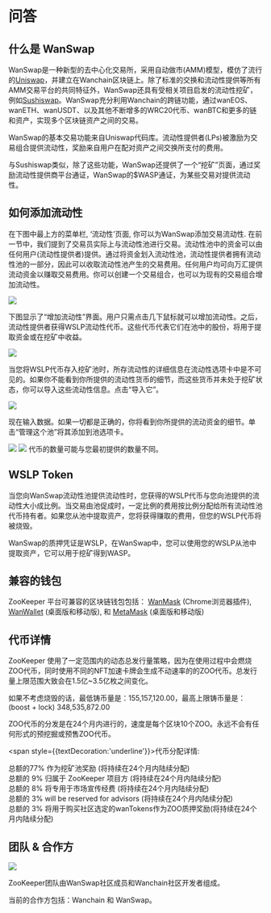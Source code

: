 # 问答

## 什么是 WanSwap

WanSwap是一种新型的去中心化交易所，采用自动做市(AMM)模型，模仿了流行的[Uniswap](https://uniswap.org/)，并建立在Wanchain区块链上。除了标准的交换和流动性提供等所有AMM交易平台的共同特征外，WanSwap还具有受相关项目启发的流动性挖矿，例如[Sushiswap](https://sushiswap.fi/)。WanSwap充分利用Wanchain的跨链功能，通过wanEOS、wanETH、wanUSDT、以及其他不断增多的WRC20代币、wanBTC和更多的链和资产，实现多个区块链资产之间的交易。

WanSwap的基本交易功能来自Uniswap代码库。流动性提供者(LPs)被激励为交易组合提供流动性，奖励来自用户在配对资产之间交换所支付的费用。

与Sushiswap类似，除了这些功能，WanSwap还提供了一个“挖矿”页面，通过奖励流动性提供商平台通证，WanSwap的$WASP通证，为某些交易对提供流动性。

## 如何添加流动性

在下图中最上方的菜单栏, ‘流动性’页面, 你可以为WanSwap添加交易流动性. 在前一节中，我们提到了交易员实际上与流动性池进行交易。流动性池中的资金可以由任何用户(流动性提供者)提供。通过将资金划入流动性池，流动性提供者拥有流动性池的一部分，因此可以收取流动性池产生的交易费用。任何用户均可向万汇提供流动资金以赚取交易费用。你可以创建一个交易组合，也可以为现有的交易组合增加流动性。

![](/docs/image17.png)

下图显示了“增加流动性”界面。用户只需点击几下鼠标就可以增加流动性。之后，流动性提供者获得WSLP流动性代币。这些代币代表它们在池中的股份，将用于提取资金或在挖矿中收益。

![](/docs/image14.png)

当您将WSLP代币存入挖矿池时，所存流动性的详细信息在流动性选项卡中是不可见的。如果你不能看到你所提供的流动性货币的细节，而这些货币并未处于挖矿状态，你可以导入这些流动性信息。点击“导入它”。

![](/docs/image6.png)

现在输入数据。如果一切都是正确的，你将看到你所提供的流动资金的细节。单击“管理这个池”将其添加到池选项卡。

![](/docs/image12.png)
![](/docs/image5.png)
代币的数量可能与您最初提供的数量不同。

## WSLP Token

当您向WanSwap流动性池提供流动性时，您获得的WSLP代币与您向池提供的流动性大小成比例。当交易由池促成时，一定比例的费用按比例分配给所有流动性池代币持有者。如果您从池中提取资产，您将获得赚取的费用，但您的WSLP代币将被烧毁。

WanSwap的质押凭证是WSLP，在WanSwap中，您可以使用您的WSLP从池中提取资产，它可以用于挖矿得到WASP。

## 兼容的钱包

ZooKeeper 平台可兼容的区块链钱包包括： [WanMask](https://wanmask.io/) (Chrome浏览器插件), [WanWallet](https://wanchain.org/getstarted) (桌面版和移动版), 和 [MetaMask](https://metamask.io/) (桌面版和移动版) 

## 代币详情

ZooKeeper 使用了一定范围内的动态总发行量策略，因为在使用过程中会燃烧ZOO代币，同时使用不同的NFT加速卡牌会生成不动速率的的ZOO代币。总发行量上限范围大致会在1.5亿~3.5亿枚之间变化。

如果不考虑烧毁的话，最低铸币量是：155,157,120.00，最高上限铸币量是： (boost + lock)	348,535,872.00 

ZOO代币的分发是在24个月内进行的，速度是每个区块10个ZOO。永远不会有任何形式的预挖掘或预售ZOO代币。

<span style={{textDecoration:'underline'}}>代币分配详情</span>:

<div style={{fontSize:16,marginLeft:30,marginTop:20}}>
<div>总额的77% 作为挖矿池奖励 (将持续在24个月内陆续分配)</div>
<div>总额的 9% 归属于 ZooKeeper 项目方 (将持续在24个月内陆续分配)</div>
<div>总额的 8% 将专用于市场宣传经费 (将持续在24个月内陆续分配) </div>
<div>总额的 3% will be reserved for advisors (将持续在24个月内陆续分配)</div>
<div>总额的 3% 将用于购买社区选定的wanTokens作为ZOO质押奖励(将持续在24个月内陆续分配)</div>
</div>

## 团队 & 合作方

![](/teampartneers.png)

ZooKeeper团队由WanSwap社区成员和Wanchain社区开发者组成。

当前的合作方包括：Wanchain 和 WanSwap。
